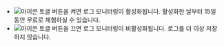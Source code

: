 <ImgLang img='log-start.png' desc='로그 모니터링 시작하기'/>

* ![아이콘](/img/ic-toggle-on.svg) 토글 버튼을 켜면 로그 모니터링이 활성화됩니다. 활성화한 날부터 15일 동안 무료로 체험하실 수 있습니다.
* ![아이콘](/img/ic-toggle-off.svg) 토글 버튼을 끄면 로그 모니터링이 비활성화됩니다. 로그를 더 이상 저장하지 않습니다.